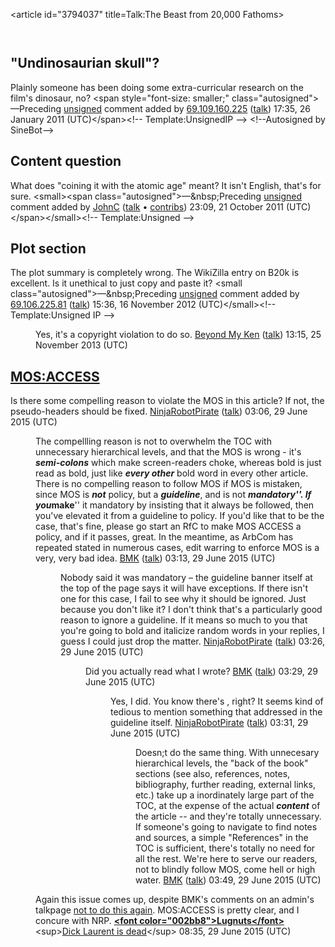 <article id="3794037" title=Talk:The Beast from 20,000 Fathoms>
	<talkpage id="3794037" title="Talk:The Beast from 20,000 Fathoms">
{{WikiProjectBannerShell|1=
{{WikiProject Film |American-task-force=yes |class=Start}}
{{WikiProject Animation |class=Start |importance=Mid |stop-motion=yes |stop-motion-importance=High}}
{{WikiProject Horror |class=Start |importance=High}}
{{WikiProject Science Fiction |class=Start |importance=Mid}}
}}

== &quot;Undinosaurian skull&quot;? ==

Plainly someone has been doing some extra-curricular research on the film's dinosaur, no?  &lt;span style=&quot;font-size: smaller;&quot; class=&quot;autosigned&quot;&gt;—Preceding [[Wikipedia:Signatures|unsigned]] comment added by [[Special:Contributions/69.109.160.225|69.109.160.225]] ([[User talk:69.109.160.225|talk]]) 17:35, 26 January 2011 (UTC)&lt;/span&gt;&lt;!-- Template:UnsignedIP --&gt; &lt;!--Autosigned by SineBot--&gt;

== Content question ==
What does &quot;coining it with the atomic age&quot; meant? It isn't English, that's for sure. &lt;small&gt;&lt;span class=&quot;autosigned&quot;&gt;—&amp;nbsp;Preceding [[Wikipedia:Signatures|unsigned]] comment added by [[User:JohnC|JohnC]] ([[User talk:JohnC|talk]] • [[Special:Contributions/JohnC|contribs]]) 23:09, 21 October 2011‎ (UTC)&lt;/span&gt;&lt;/small&gt;&lt;!-- Template:Unsigned --&gt;

== Plot section ==

The plot summary is completely wrong. The WikiZilla entry on B20k is excellent.  Is it unethical to just copy and paste it? &lt;small class=&quot;autosigned&quot;&gt;—&amp;nbsp;Preceding [[Wikipedia:Signatures|unsigned]] comment added by [[Special:Contributions/69.106.225.81|69.106.225.81]] ([[User talk:69.106.225.81|talk]]) 15:36, 16 November 2012‎ (UTC)&lt;/small&gt;&lt;!-- Template:Unsigned IP --&gt;
:Yes, it's a copyright violation to do so. [[User:Beyond My Ken|Beyond My Ken]] ([[User talk:Beyond My Ken|talk]]) 13:15, 25 November 2013 (UTC)

== [[MOS:ACCESS]] ==

Is there some compelling reason to violate the MOS in this article?  If not, the pseudo-headers should be fixed. [[User:NinjaRobotPirate|NinjaRobotPirate]] ([[User talk:NinjaRobotPirate|talk]]) 03:06, 29 June 2015 (UTC)
:The compellling reason is not to overwhelm the TOC with unnecessary hierarchical levels, and that the MOS is wrong - it's '''''semi-colons''''' which make screen-readers choke, whereas bold is just read as bold, just like '''''every other''''' bold word in every other article.  There is no compelling reason to follow MOS if MOS is mistaken, since MOS is '''''not''''' policy, but a '''''guideline''''', and is not '''''mandatory'''''.  If you '''''make''''' it mandatory by insisting that it always be followed, then you've elevated it from a guideline to policy.  If you'd like that to be the case, that's fine, please go start an RfC to make MOS ACCESS a policy, and if it passes, great.  In the meantime, as ArbCom has repeated stated in numerous cases, edit warring to enforce MOS is a very, very bad idea. [[User:Beyond My Ken|BMK]] ([[User talk:Beyond My Ken|talk]]) 03:13, 29 June 2015 (UTC)
:: Nobody said it was mandatory – the guideline banner itself at the top of the page says it will have exceptions.  If there isn't one for this case, I fail to see why it should be ignored.  Just because you don't like it?  I don't think that's a particularly good reason to ignore a guideline.  If it means so much to you that you're going to bold and italicize random words in your replies, I guess I could just drop the matter. [[User:NinjaRobotPirate|NinjaRobotPirate]] ([[User talk:NinjaRobotPirate|talk]]) 03:26, 29 June 2015 (UTC)
:::Did you actually read what I wrote? [[User:Beyond My Ken|BMK]] ([[User talk:Beyond My Ken|talk]]) 03:29, 29 June 2015 (UTC)
:::: Yes, I did.  You know there's {{tl|TOC limit}}, right?  It seems kind of tedious to mention something that addressed in the guideline itself. [[User:NinjaRobotPirate|NinjaRobotPirate]] ([[User talk:NinjaRobotPirate|talk]]) 03:31, 29 June 2015 (UTC)
:::::Doesn;t do the same thing.  With unnecesary hierarchical levels, the &quot;back of the book&quot; sections (see also, references, notes, bibliography, further reading, external links, etc.) take up a inordinately large part of the TOC, at the expense of the actual '''''content''''' of the article -- and they're totally unnecessary.  If someone's going to navigate to find notes and sources, a simple &quot;References&quot; in the TOC is sufficient, there's totally no need for all the rest. We're here to serve our readers, not to blindly follow MOS, come hell or high water. [[User:Beyond My Ken|BMK]] ([[User talk:Beyond My Ken|talk]]) 03:49, 29 June 2015 (UTC)

:Again this issue comes up, despite BMK's comments on an admin's talkpage [[User_talk:Bbb23/Archive_27#Dispute_resolution|not to do this again]]. MOS:ACCESS is pretty clear, and I concure with NRP. '''[[User:Lugnuts|&lt;font color=&quot;002bb8&quot;&gt;Lugnuts&lt;/font&gt;]]''' &lt;sup&gt;[[User talk:Lugnuts|Dick Laurent is dead]]&lt;/sup&gt; 08:35, 29 June 2015 (UTC)
	</talkpage>
</article>